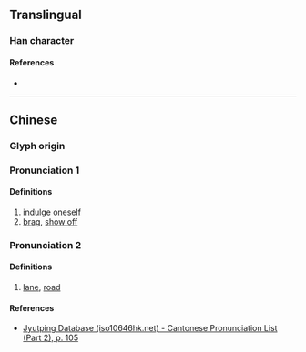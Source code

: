{{character info}}

==Translingual==

===Han character===
{{Han char|rn=60|rad=彳|as=07|sn=10|four=|canj=HORMG|ids=⿰彳呈}}

====References====
* {{Han ref|kx=0367.060|dkj=10105|dj=0690.060|hdz=20825.080|uh=5F8E|ud=24462}}

----

==Chinese==
{{zh-forms}}

===Glyph origin===
{{Han etym}}

===Pronunciation 1===
{{zh-pron
|m=chěng
|c=cing2
|mc=y
|oc=y
|cat=
}}

====Definitions====
{{zh-hanzi}}

# [[indulge]] [[oneself]]
# [[brag]], [[show off]]

===Pronunciation 2===
{{zh-pron
|m=zhèng
|c=
|mc=y
|oc=y
|cat=
}}

====Definitions====
{{zh-hanzi}}

# [[lane]], [[road]]

====References====
* [http://www.iso10646hk.net/jp/document/download.jsp Jyutping Database (iso10646hk.net) - Cantonese Pronunciation List (Part 2), p. 105]